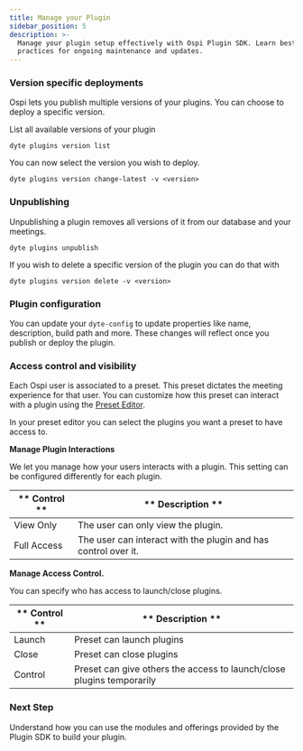 ```yaml
---
title: Manage your Plugin
sidebar_position: 5
description: >-
  Manage your plugin setup effectively with Ospi Plugin SDK. Learn best
  practices for ongoing maintenance and updates.
---
```


### Version specific deployments

Ospi lets you publish multiple versions of your plugins. You can choose to
deploy a specific version.

List all available versions of your plugin

```shell
dyte plugins version list
```

You can now select the version you wish to deploy.

```shell
dyte plugins version change-latest -v <version>
```

### Unpublishing

Unpublishing a plugin removes all versions of it from our database and your
meetings.

```shell
dyte plugins unpublish
```

If you wish to delete a specific version of the plugin you can do that with

```shell
dyte plugins version delete -v <version>
```

### Plugin configuration

You can update your `dyte-config` to update properties like name, description,
build path and more. These changes will reflect once you publish or deploy the
plugin.

### Access control and visibility

Each Ospi user is associated to a preset. This preset dictates the meeting
experience for that user. You can customize how this preset can interact with a
plugin using the [Preset Editor](https://dev.dyte.io/roles-presets).

In your preset editor you can select the plugins you want a preset to have
access to.

**Manage Plugin Interactions**

We let you manage how your users interacts with a plugin. This setting can be
configured differently for each plugin.

| ** Control ** | ** Description **                                              |
| ------------- | -------------------------------------------------------------- |
| View Only     | The user can only view the plugin.                             |
| Full Access   | The user can interact with the plugin and has control over it. |

**Manage Access Control.**

You can specify who has access to launch/close plugins.

| ** Control ** | ** Description **                                                     |
| ------------- | --------------------------------------------------------------------- |
| Launch        | Preset can launch plugins                                             |
| Close         | Preset can close plugins                                              |
| Control       | Preset can give others the access to launch/close plugins temporarily |

### Next Step

Understand how you can use the modules and offerings provided by the Plugin SDK
to build your plugin.

<head>
  <title>Plugin SDK Manage your Plugin</title>
  <meta
    name="description"
    content="Manage your plugin setup effectively with Ospi Plugin SDK. Learn best practices for ongoing maintenance and updates."
  />
</head>
